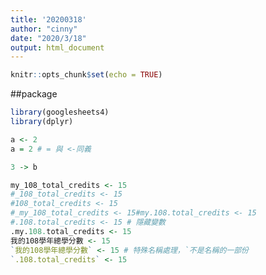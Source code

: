 ```yaml
---
title: '20200318'
author: "cinny"
date: "2020/3/18"
output: html_document
---
```


```r
knitr::opts_chunk$set(echo = TRUE)
```

##package
```r
library(googlesheets4)
library(dplyr)
```

```r
a <- 2
a = 2 # = 與 <-同義
```

```r
3 -> b
```

```r
my_108_total_credits <- 15
#_108_total_credits <- 15
#108_total_credits <- 15
#_my_108_total_credits <- 15#my.108.total_credits <- 15
#.108.total_credits <- 15 # 隱藏變數
.my.108.total_credits <- 15
我的108學年總學分數 <- 15
`我的108學年總學分數` <- 15 # 特殊名稱處理，`不是名稱的一部份
`.108.total_credits` <- 15
```

